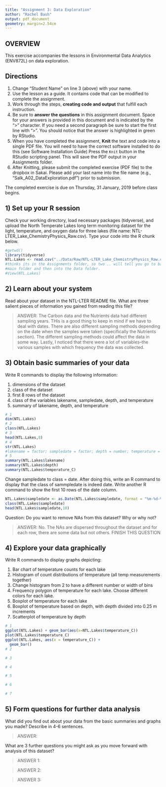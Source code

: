 ```yaml
---
title: "Assignment 3: Data Exploration"
author: "Rachel Bash"
output: pdf_document
geometry: margin=2.54cm
---
```


## OVERVIEW

This exercise accompanies the lessons in Environmental Data Analytics (ENV872L) on data exploration. 

## Directions
1. Change "Student Name" on line 3 (above) with your name.
2. Use the lesson as a guide. It contains code that can be modified to complete the assignment.
3. Work through the steps, **creating code and output** that fulfill each instruction.
4. Be sure to **answer the questions** in this assignment document.
Space for your answers is provided in this document and is indicated by the ">" character.
If you need a second paragraph be sure to start the first line with ">".
You should notice that the answer is highlighted in green by RStudio. 
6. When you have completed the assignment, **Knit** the text and code into a single PDF file.
You will need to have the correct software installed to do this (see Software Installation Guide)
Press the `Knit` button in the RStudio scripting panel.
This will save the PDF output in your Assignments folder.
8. After Knitting, please submit the completed exercise (PDF file) to the dropbox in Sakai. Please add your last name into the file name (e.g., "Salk_A02_DataExploration.pdf") prior to submission.

The completed exercise is due on Thursday, 31 January, 2019 before class begins.

## 1) Set up your R session

Check your working directory, load necessary packages (tidyverse), and upload the North Temperate Lakes long term monitoring dataset for the light, temperature, and oxygen data for three lakes (file name: NTL-LTER_Lake_ChemistryPhysics_Raw.csv). Type your code into the R chunk below.
```r
#getwd()
library(tidyverse)
NTL.Lakes <- read.csv("../Data/Raw/NTL-LTER_Lake_ChemistryPhysics_Raw.csv")
#thinks its in the Assignments folder, so two .. will tell you go to back out to 
#main folder and then into the Data folder. 
#View(NTL.Lakes)
```

## 2) Learn about your system

Read about your dataset in the NTL-LTER README file. What are three salient pieces of information you gained from reading this file?

> ANSWER: The Carbon data and the Nutrients data had different sampling years. THis is a good thing to keep in mind if we have to deal with dates. There are also different sampling methods depending on the date when the samples were taken (specifically the Nutrients section). The different sampling methods could affect the data in some way. Lastly, I noticed that there were a lot of variables--the various samples with which frequency the data was collected.

## 3) Obtain basic summaries of your data

Write R commands to display the following information: 

1. dimensions of the dataset
2. class of the dataset
3. first 8 rows of the dataset
4. class of the variables lakename, sampledate, depth, and temperature
5. summary of lakename, depth, and temperature

```r
# 1
dim(NTL.Lakes)
# 2
class(NTL.Lakes)
# 3
head(NTL.Lakes,8)
# 4
str(NTL.Lakes)
#lakename = factor; sampledate = factor; depth = number; temperature = number
# 5
summary(NTL.Lakes$lakename)
summary(NTL.Lakes$depth)
summary(NTL.Lakes$temperature_C)
```

Change sampledate to class = date. After doing this, write an R command to display that the class of sammpledate is indeed date. Write another R command to show the first 10 rows of the date column. 

```r
NTL.Lakes$sampledate <- as.Date(NTL.Lakes$sampledate, format = "%m-%d-%y")
class(NTL.Lakes$sampledate)
head(NTL.Lakes$sampledate,10)
```

Question: Do you want to remove NAs from this dataset? Why or why not?

> ANSWER: No. The NAs are dispersed throughout the dataset and for each row, there are some data but not others. FINISH THIS QUESTION


## 4) Explore your data graphically

Write R commands to display graphs depicting: 

1. Bar chart of temperature counts for each lake
2. Histogram of count distributions of temperature (all temp measurements together)
3. Change histogram from 2 to have a different number or width of bins
4. Frequency polygon of temperature for each lake. Choose different colors for each lake.
5. Boxplot of temperature for each lake
6. Boxplot of temperature based on depth, with depth divided into 0.25 m increments
7. Scatterplot of temperature by depth

```r
# 1
ggplot(NTL.Lakes) + geom_bar(aes(x=NTL.Lakes$temperature_C))
plot(NTL.Lakes$temperature_C)
ggplot(NTL.Lakes, aes(x = temperature_C)) +
  geom_bar()
# 2

# 3

# 4

# 5

# 6

# 7 

```
## 5) Form questions for further data analysis

What did you find out about your data from the basic summaries and graphs you made? Describe in 4-6 sentences.

> ANSWER: 

What are 3 further questions you might ask as you move forward with  analysis of this dataset?

> ANSWER 1: 

> ANSWER 2: 

> ANSWER 3: 
